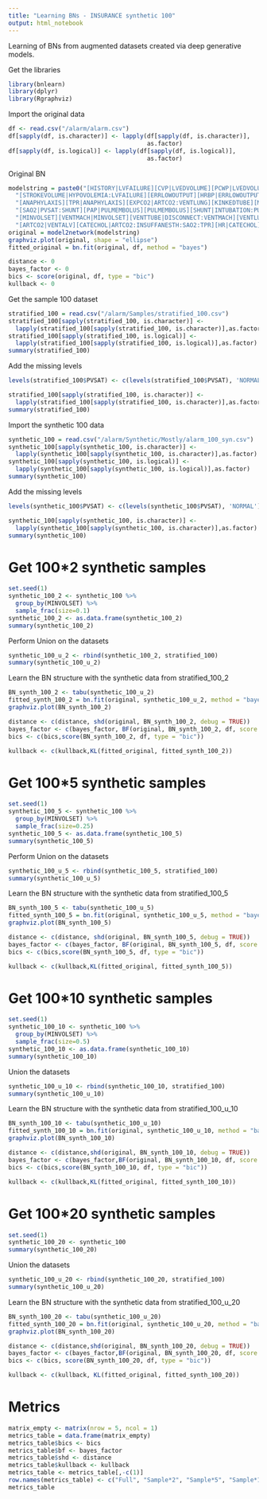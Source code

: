 ```yaml
---
title: "Learning BNs - INSURANCE synthetic 100"
output: html_notebook
---
```


Learning of BNs from augmented datasets created via deep generative models.

Get the libraries
```r
library(bnlearn)
library(dplyr)
library(Rgraphviz)
```

Import the original data
```r
df <- read.csv("/alarm/alarm.csv")
df[sapply(df, is.character)] <- lapply(df[sapply(df, is.character)], 
                                       as.factor)
df[sapply(df, is.logical)] <- lapply(df[sapply(df, is.logical)], 
                                       as.factor)
```
Original BN
```r
modelstring = paste0("[HISTORY|LVFAILURE][CVP|LVEDVOLUME][PCWP|LVEDVOLUME][HYPOVOLEMIA][LVEDVOLUME|HYPOVOLEMIA:LVFAILURE][LVFAILURE]",
  "[STROKEVOLUME|HYPOVOLEMIA:LVFAILURE][ERRLOWOUTPUT][HRBP|ERRLOWOUTPUT:HR][HREKG|ERRCAUTER:HR][ERRCAUTER][HRSAT|ERRCAUTER:HR][INSUFFANESTH]",
  "[ANAPHYLAXIS][TPR|ANAPHYLAXIS][EXPCO2|ARTCO2:VENTLUNG][KINKEDTUBE][MINVOL|INTUBATION:VENTLUNG][FIO2][PVSAT|FIO2:VENTALV]",
  "[SAO2|PVSAT:SHUNT][PAP|PULMEMBOLUS][PULMEMBOLUS][SHUNT|INTUBATION:PULMEMBOLUS][INTUBATION][PRESS|INTUBATION:KINKEDTUBE:VENTTUBE][DISCONNECT]",
  "[MINVOLSET][VENTMACH|MINVOLSET][VENTTUBE|DISCONNECT:VENTMACH][VENTLUNG|INTUBATION:KINKEDTUBE:VENTTUBE][VENTALV|INTUBATION:VENTLUNG]",
  "[ARTCO2|VENTALV][CATECHOL|ARTCO2:INSUFFANESTH:SAO2:TPR][HR|CATECHOL][CO|HR:STROKEVOLUME][BP|CO:TPR]")
original = model2network(modelstring)
graphviz.plot(original, shape = "ellipse")
fitted_original = bn.fit(original, df, method = "bayes")

distance <- 0
bayes_factor <- 0
bics <- score(original, df, type = "bic")
kullback <- 0
```

Get the sample 100 dataset
```r
stratified_100 = read.csv("/alarm/Samples/stratified_100.csv")
stratified_100[sapply(stratified_100, is.character)] <- 
  lapply(stratified_100[sapply(stratified_100, is.character)],as.factor)
stratified_100[sapply(stratified_100, is.logical)] <- 
  lapply(stratified_100[sapply(stratified_100, is.logical)],as.factor)
summary(stratified_100)
```

Add the missing levels
```r
levels(stratified_100$PVSAT) <- c(levels(stratified_100$PVSAT), 'NORMAL')

stratified_100[sapply(stratified_100, is.character)] <- 
  lapply(stratified_100[sapply(stratified_100, is.character)],as.factor)
summary(stratified_100)
```

Import the synthetic 100 data
```r
synthetic_100 = read.csv("/alarm/Synthetic/Mostly/alarm_100_syn.csv")
synthetic_100[sapply(synthetic_100, is.character)] <- 
  lapply(synthetic_100[sapply(synthetic_100, is.character)],as.factor)
synthetic_100[sapply(synthetic_100, is.logical)] <- 
  lapply(synthetic_100[sapply(synthetic_100, is.logical)],as.factor)
summary(synthetic_100)
```

Add the missing levels
```r
levels(synthetic_100$PVSAT) <- c(levels(synthetic_100$PVSAT), 'NORMAL')

synthetic_100[sapply(synthetic_100, is.character)] <- 
  lapply(synthetic_100[sapply(synthetic_100, is.character)],as.factor)
summary(synthetic_100)
```

# Get 100*2 synthetic samples
```r
set.seed(1)
synthetic_100_2 <- synthetic_100 %>%
  group_by(MINVOLSET) %>%
  sample_frac(size=0.1)
synthetic_100_2 <- as.data.frame(synthetic_100_2)
summary(synthetic_100_2)
```

Perform Union on the datasets
```r
synthetic_100_u_2 <- rbind(synthetic_100_2, stratified_100)
summary(synthetic_100_u_2)
```

Learn the BN structure with the synthetic data from stratified_100_2
```r
BN_synth_100_2 <- tabu(synthetic_100_u_2)
fitted_synth_100_2 = bn.fit(original, synthetic_100_u_2, method = "bayes")
graphviz.plot(BN_synth_100_2)

distance <- c(distance, shd(original, BN_synth_100_2, debug = TRUE))
bayes_factor <- c(bayes_factor, BF(original, BN_synth_100_2, df, score = "bds"))
bics <- c(bics,score(BN_synth_100_2, df, type = "bic"))

kullback <- c(kullback,KL(fitted_original, fitted_synth_100_2))
```

# Get 100*5 synthetic samples
```r
set.seed(1)
synthetic_100_5 <- synthetic_100 %>%
  group_by(MINVOLSET) %>%
  sample_frac(size=0.25)
synthetic_100_5 <- as.data.frame(synthetic_100_5)
summary(synthetic_100_5)
```

Perform Union on the datasets
```r
synthetic_100_u_5 <- rbind(synthetic_100_5, stratified_100)
summary(synthetic_100_u_5)
```


Learn the BN structure with the synthetic data from stratified_100_5
```r
BN_synth_100_5 <- tabu(synthetic_100_u_5)
fitted_synth_100_5 = bn.fit(original, synthetic_100_u_5, method = "bayes")
graphviz.plot(BN_synth_100_5)

distance <- c(distance, shd(original, BN_synth_100_5, debug = TRUE))
bayes_factor <- c(bayes_factor, BF(original, BN_synth_100_5, df, score = "bds"))
bics <- c(bics,score(BN_synth_100_5, df, type = "bic"))

kullback <- c(kullback,KL(fitted_original, fitted_synth_100_5))
```

# Get 100*10 synthetic samples
```r
set.seed(1)
synthetic_100_10 <- synthetic_100 %>%
  group_by(MINVOLSET) %>%
  sample_frac(size=0.5)
synthetic_100_10 <- as.data.frame(synthetic_100_10)
summary(synthetic_100_10)
```

Union the datasets
```r
synthetic_100_u_10 <- rbind(synthetic_100_10, stratified_100)
summary(synthetic_100_u_10)
```

Learn the BN structure with the synthetic data from stratified_100_u_10
```r
BN_synth_100_10 <- tabu(synthetic_100_u_10)
fitted_synth_100_10 = bn.fit(original, synthetic_100_u_10, method = "bayes")
graphviz.plot(BN_synth_100_10)

distance <- c(distance,shd(original, BN_synth_100_10, debug = TRUE))
bayes_factor <- c(bayes_factor,BF(original, BN_synth_100_10, df, score = "bds"))
bics <- c(bics,score(BN_synth_100_10, df, type = "bic"))

kullback <- c(kullback,KL(fitted_original, fitted_synth_100_10))
```

# Get 100*20 synthetic samples
```r
set.seed(1)
synthetic_100_20 <- synthetic_100
summary(synthetic_100_20)
```

Union the datasets
```r
synthetic_100_u_20 <- rbind(synthetic_100_20, stratified_100)
summary(synthetic_100_u_20)
```

Learn the BN structure with the synthetic data from stratified_100_u_20
```r
BN_synth_100_20 <- tabu(synthetic_100_u_20)
fitted_synth_100_20 = bn.fit(original, synthetic_100_u_20, method = "bayes")
graphviz.plot(BN_synth_100_20)

distance <- c(distance,shd(original, BN_synth_100_20, debug = TRUE))
bayes_factor <- c(bayes_factor,BF(original, BN_synth_100_20, df, score = "bds"))
bics <- c(bics, score(BN_synth_100_20, df, type = "bic"))

kullback <- c(kullback, KL(fitted_original, fitted_synth_100_20))
```

# Metrics
```r
matrix_empty <- matrix(nrow = 5, ncol = 1)
metrics_table = data.frame(matrix_empty)
metrics_table$bics <- bics
metrics_table$bf <- bayes_factor
metrics_table$shd <- distance
metrics_table$kullback <- kullback
metrics_table <- metrics_table[,-c(1)]
row.names(metrics_table) <- c("Full", "Sample*2", "Sample*5", "Sample*10", "Sample*20")
metrics_table
```
